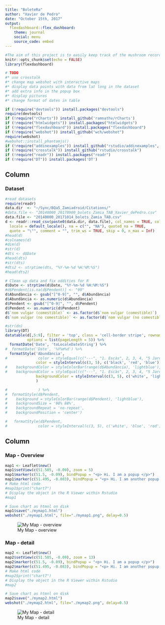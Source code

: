 ```yaml
---
title: "BoleteRa"
author: "Xavier de Pedro"
date: "October 15th, 2017"
output: 
  flexdashboard::flex_dashboard:
    theme: journal
    social: menu
    source_code: embed
---
```


```r
#The aim of this project is to easily keep track of the mushroom records (or any geolocated database of items) over time while producing a filterable web table of records and an interactive map with the database information.
knitr::opts_chunk$set(echo = FALSE)
library(flexdashboard)

# TODO
#* use crosstalk
#* change map webshot with interactive maps
#* display data points with data from lat long in the dataset
#* add extra info in the popup box
#* display pictures
#* change format of dates in table
```

```r
if (!require("devtools")) install.packages("devtools")
require(devtools)
if (!require("rCharts")) install_github('ramnathv/rCharts')
if (!require("htmlwidgets")) install.packages("htmlwidgets")
if (!require("flexdashboard")) install.packages("flexdashboard")
if (!require("webshot")) install_github("wch/webshot")
require(webshot)
#webshot::install_phantomjs()
if (!require("addinexamples")) install_github("rstudio/addinexamples", type = "source")
if (!require("crosstalk")) install_github("rstudio/crosstalk")
if (!require("readr")) install.packages("readr")
if (!require("DT")) install.packages('DT')
```


Column {data-width=800}
-------------------------------------
### Dataset
```r
#read datasets
require(readr)
data.dir  <- "~/Sync/BQa5_Zamiadroid/Citations/"
#data.file <- "20140000_20170900_bolets_Zamia_TAB_Xavier_dePedro.csv"
data.file <- "20140000_20171014_bolets_Zamia_TAB.csv"
d <- readr::read_csv(paste0(data.dir, data.file), col_names = TRUE, col_types = NULL,
  locale = default_locale(), na = c("", "NA"), quoted_na = TRUE,
  quote = "\"", comment = "", trim_ws = TRUE, skip = 0, n_max = Inf)
#head(d)
#colnames(d)
#dim(d)
#str(d)
#dts <- d$Date
#head(dts)
#str(dts)
#dts2 <- strptime(dts, "%Y-%m-%d %H:%M:%S")
#head(dts2)

# Clean up data and fix oddities for R
d$Date <- strptime(d$Date, "%Y-%m-%d %H:%M:%S")
#d$Pendent[is.na(d$Pendent)] <- "99"
d$Abundància <- gsub("[^0-9]", "", d$Abundància) 
d$Abundància <- as.numeric(d$Abundància)
d$Pendent <- gsub("[^0-9]", "", d$Pendent) 
d$Pendent <- as.numeric(d$Pendent)
d$`nom vulgar (comestible)` <- as.factor(d$`nom vulgar (comestible)`)
d$`nom vulgar (no comestible)` <- as.factor(d$`nom vulgar (no comestible)`)

#str(dn)
library(DT)
datatable(d[,5:9], filter = 'top', class = 'cell-border stripe', rownames = FALSE,
          options = list(pageLength = 5)) %>%
  formatDate('Date', 'toLocaleDateString') %>%
#  formatDate('Date', '%Y%m%d') %>%
  formatStyle('Abundància',
#              color = styleEqual(c("---", "1. Escàs", 2, 3, 4, "5 Jardí"), c('black', 'black', 'black', 'red', 'red', 'red')),
              color = styleInterval(c(3, 5), c('black', 'red', 'blue')),
#    backgroundColor = styleColorBar(range(d$Abundància), 'lightblue'),
#    backgroundColor = styleEqual(c("---", "1. Escàs", 2, 3, 4, "5 Jardí"), c('white', 'white', 'lightgray', 'gray', 'lightyellow', 'yellow'))
              backgroundColor = styleInterval(c(3, 5), c('white', 'lightyellow', 'yellow'))
              )

#              ) %>% 
#  formatStyle(d$Pendent,
#    background = styleColorBar(range(d$Pendent), 'lightblue'),
#    backgroundSize = '98% 88%',
#    backgroundRepeat = 'no-repeat',
#    backgroundPosition = 'center')

#   formatStyle(d$Pendent,
#              color = styleInterval(c(3, 5), c('white', 'blue', 'red')))
```   

   
Column {data-width=200}
-------------------------------------
   
### Map - Overview


```r
map1 <- Leaflet$new()
map1$setView(c(51.505, -0.09), zoom = 5)
map1$marker(c(51.5, -0.09), bindPopup = "<p> Hi. I am a popup </p>")
map1$marker(c(51.495, -0.083), bindPopup = "<p> Hi. I am another popup </p>")
# Make html code
#map1$print("chart7")
# Display the object in the R Viewer within Rstudio
#map1

# Save chart as htmnl on disk
map1$save("./mymap1.html") 
webshot("./mymap1.html", file="./mymap1.png", delay=0.5)
```

![My Map - overview](./mymap1.png)

### Map - detail
    
```r
map2 <- Leaflet$new()
map2$setView(c(51.505, -0.09), zoom = 13)
map2$marker(c(51.5, -0.09), bindPopup = "<p> Hi. I am a popup </p>")
map2$marker(c(51.495, -0.083), bindPopup = "<p> Hi. I am another popup </p>")
# Make html code
#map2$print("chart7")
# Display the object in the R Viewer within Rstudio
#map2

# Save chart as htmnl on disk
map2$save("./mymap2.html") 
webshot("./mymap2.html", file="./mymap2.png", delay=0.5)
```

![My Map - detail](./mymap2.png)
